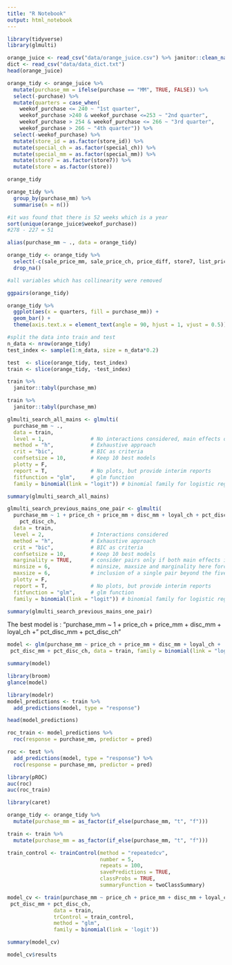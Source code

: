 ```yaml
---
title: "R Notebook"
output: html_notebook
---
```


```r
library(tidyverse)
library(glmulti)
```
```r
orange_juice <- read_csv("data/orange_juice.csv") %>% janitor::clean_names()
dict <- read_csv("data/data_dict.txt")
head(orange_juice)
```
```r
orange_tidy <- orange_juice %>% 
  mutate(purchase_mm = ifelse(purchase == "MM", TRUE, FALSE)) %>% 
  select(-purchase) %>% 
  mutate(quarters = case_when(
    weekof_purchase <= 240 ~ "1st quarter",
    weekof_purchase >240 & weekof_purchase <=253 ~ "2nd quarter",
    weekof_purchase > 254 & weekof_purchase <= 266 ~ "3rd quarter",
    weekof_purchase > 266 ~ "4th quarter")) %>% 
  select(-weekof_purchase) %>% 
  mutate(store_id = as.factor(store_id)) %>% 
  mutate(special_ch = as.factor(special_ch)) %>% 
  mutate(special_mm = as.factor(special_mm)) %>% 
  mutate(store7 = as.factor(store7)) %>% 
  mutate(store = as.factor(store)) 

orange_tidy
```
```r
orange_tidy %>%
  group_by(purchase_mm) %>%
  summarise(n = n())
```

```r
#it was found that there is 52 weeks which is a year
sort(unique(orange_juice$weekof_purchase))
#278 - 227 = 51
```
```r
alias(purchase_mm ~ ., data = orange_tidy)
```
```r
orange_tidy <- orange_tidy %>% 
  select(-c(sale_price_mm, sale_price_ch, price_diff, store7, list_price_diff, store)) %>%
  drop_na()

#all variables which has collinearity were removed
```

```r
ggpairs(orange_tidy)
```

```r
orange_tidy %>%
  ggplot(aes(x = quarters, fill = purchase_mm)) +
  geom_bar() +
  theme(axis.text.x = element_text(angle = 90, hjust = 1, vjust = 0.5))
```


```r
#split the data into train and test
n_data <- nrow(orange_tidy)
test_index <- sample(1:n_data, size = n_data*0.2)

test  <- slice(orange_tidy, test_index)
train <- slice(orange_tidy, -test_index)
```
```r
train %>%
  janitor::tabyl(purchase_mm)
```
```r
train %>%
  janitor::tabyl(purchase_mm)
```


```r
glmulti_search_all_mains <- glmulti(
  purchase_mm ~ ., 
  data = train,
  level = 1,               # No interactions considered, main effects only
  method = "h",            # Exhaustive approach
  crit = "bic",            # BIC as criteria
  confsetsize = 10,        # Keep 10 best models
  plotty = F, 
  report = T,              # No plots, but provide interim reports
  fitfunction = "glm",     # glm function
  family = binomial(link = "logit")) # binomial family for logistic regression

summary(glmulti_search_all_mains)
```
```r
glmulti_search_previous_mains_one_pair <- glmulti(
  purchase_mm ~ 1 + price_ch + price_mm + disc_mm + loyal_ch + pct_disc_mm + 
    pct_disc_ch, 
  data = train,
  level = 2,               # Interactions considered
  method = "h",            # Exhaustive approach
  crit = "bic",            # BIC as criteria
  confsetsize = 10,        # Keep 10 best models
  marginality = TRUE,      # consider pairs only if both main effects in model
  minsize = 6,             # minsize, maxsize and marginality here force 
  maxsize = 6,             # inclusion of a single pair beyond the five main effects
  plotty = F, 
  report = T,              # No plots, but provide interim reports
  fitfunction = "glm",     # glm function
  family = binomial(link = "logit")) # binomial family for logistic regression

summary(glmulti_search_previous_mains_one_pair)
```
The best model is :
"purchase_mm ~ 1 + price_ch + price_mm + disc_mm + loyal_ch + "
 pct_disc_mm + pct_disc_ch" 
```r
model <- glm(purchase_mm ~ price_ch + price_mm + disc_mm + loyal_ch + 
 pct_disc_mm + pct_disc_ch, data = train, family = binomial(link = "logit"))

summary(model)
```

```r
library(broom)
glance(model)
```
```r
library(modelr)
model_predictions <- train %>% 
  add_predictions(model, type = "response")

head(model_predictions)

roc_train <- model_predictions %>% 
  roc(response = purchase_mm, predictor = pred)
```
```r
roc <- test %>%
  add_predictions(model, type = "response") %>%
  roc(response = purchase_mm, predictor = pred)
```


```r
library(pROC)
auc(roc)
auc(roc_train)
```
```r
library(caret)

orange_tidy <- orange_tidy %>% 
  mutate(purchase_mm = as_factor(if_else(purchase_mm, "t", "f"))) 

train <- train %>% 
  mutate(purchase_mm = as_factor(if_else(purchase_mm, "t", "f")))

train_control <- trainControl(method = "repeatedcv", 
                              number = 5,
                              repeats = 100,
                              savePredictions = TRUE, 
                              classProbs = TRUE, 
                              summaryFunction = twoClassSummary)
```
```r
model_cv <- train(purchase_mm ~ price_ch + price_mm + disc_mm + loyal_ch + 
 pct_disc_mm + pct_disc_ch,
               data = train,
               trControl = train_control,
               method = "glm",
               family = binomial(link = 'logit'))

summary(model_cv)
```
```r
model_cv$results
```









